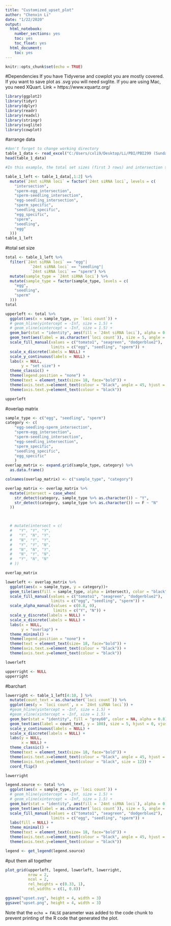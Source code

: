 ---
title: "Customized_upset_plot"
author: "Chenxin Li"
date: "1/22/2020"
output: 
  html_notebook:
    number_sections: yes
    toc: yes
    toc_float: yes
  html_document:
    toc: yes
---

```{r setup, include=FALSE}
knitr::opts_chunk$set(echo = TRUE)
```

#Dependencies 
If you have Tidyverse and cowplot you are mostly covered. If you want to save plot as .svg you will need svglite. If you are using Mac, you need XQuart. Link = https://www.xquartz.org/ 
```{r}
library(ggplot2)
library(tidyr)
library(dplyr)
library(readr)
library(readxl)
library(stringr)
library(svglite)  
library(cowplot)
```

#arrange data
```{r}
#don't forget to change working directory 
table_1_data <- read_excel("C:/Users/cxli9/Desktop/Li/PBI/PBI299 (Sundar Lab)/smRNA project/CLVS_smRNA_revision/table_1_data.xlsx")
head(table_1_data)                                                 

#In this example, the total set sizes (first 3 rows) and intersection sizes (the rest of the rows) are already given. 
```


```{r}
table_1_left <- table_1_data[,1:2] %>% 
  mutate(`24nt siRNA loci` = factor(`24nt siRNA loci`, levels = c(
    "intersection", 
    "sperm-egg_intersection",
    "sperm-seedling_intersection",
    "egg-seedling_intersection",
    "sperm_specific",
    "seedling_specific",
    "egg_specific",
    "sperm",
    "seedling",
    "egg"
  ))) 
table_1_left
```
#total set size
```{r}
total <- table_1_left %>% 
  filter(`24nt siRNA loci` == "egg"|
           `24nt siRNA loci` == "seedling"|
           `24nt siRNA loci` == "sperm") %>% 
  mutate(sample_type = `24nt siRNA loci`) %>% 
  mutate(sample_type = factor(sample_type, levels = c(
    "egg", 
    "seedling",
    "sperm"
  )))
total
```
```{r}
upperleft <- total %>% 
  ggplot(aes(x = sample_type, y= `loci count`)) +
  # geom_hline(yintercept = -Inf, size = 1.5) +
  # geom_vline(xintercept = -Inf, size = 1.5) +
  geom_bar(stat = "identity", aes(fill = `24nt siRNA loci`), alpha = 0.8) +
  geom_text(aes(label = as.character(`loci count`)), size = 5, angle = 90, hjust = 0, y = 10000) +
  scale_fill_manual(values = c("tomato1", "seagreen", "dodgerblue2"),
                    limits = c("egg", "seedling", "sperm")) +
  scale_x_discrete(labels = NULL) +
  scale_y_continuous(labels = NULL) +
  labs(x = NULL,
       y = "set size") +
  theme_classic() +
  theme(legend.position = "none") +
  theme(text = element_text(size= 18, face="bold")) +
  theme(axis.text.x=element_text(colour = "black", angle = 45, hjust = 1)) +
  theme(axis.text.y=element_text(colour = "black")) 

upperleft
```

#overlap matrix
```{r}
sample_type <- c("egg", "seedling", "sperm")
category <- c(
    "egg-seedling-sperm_intersection", 
    "sperm-egg_intersection",
    "sperm-seedling_intersection",
    "egg-seedling_intersection",
    "sperm_specific",
    "seedling_specific",
    "egg_specific"
    )
overlap_matrix <- expand.grid(sample_type, category) %>% 
  as.data.frame() 

colnames(overlap_matrix) <- c("sample_type", "category")

overlap_matrix <- overlap_matrix %>% 
  mutate(intersect = case_when(
    str_detect(category, sample_type %>% as.character()) ~ "Y",
    str_detect(category, sample_type %>% as.character()) == F ~ "N"
  ))

 

  # mutate(intersect = c(
  #   "Y", "Y", "Y",
  #   "Y", "N", "Y",
  #   "N", "Y", "Y",
  #   "Y", "Y", "N",
  #   "N", "N", "Y",
  #   "N", "Y", "N",
  #   "Y", "N", "N"
  # ))

overlap_matrix
```
```{r}
lowerleft <- overlap_matrix %>% 
  ggplot(aes(x = sample_type, y = category))+
  geom_tile(aes(fill = sample_type, alpha = intersect), color = "black", size = 1.5) +
  scale_fill_manual(values = c("tomato1", "seagreen", "dodgerblue2"),
                    limits = c("egg", "seedling", "sperm")) +
  scale_alpha_manual(values = c(0.8, 0),
                     limits = c("Y", "N")) +
  scale_y_discrete(labels = NULL) +
  scale_x_discrete(labels = NULL) +
  labs(x = NULL,
       y = "overlap") +
  theme_minimal() +
  theme(legend.position = "none") +
  theme(text = element_text(size= 18, face="bold")) +
  theme(axis.text.x=element_text(colour = "black")) +
  theme(axis.text.y=element_text(colour = "black")) 

lowerleft
```
```{r}
upperright <- NULL
upperright
```

#barchart 
```{r}
lowerright <- table_1_left[4:10, ] %>% 
  mutate(count_text = as.character(`loci count`)) %>% 
  ggplot(aes(y = `loci count`, x = `24nt siRNA loci`)) +
  #geom_hline(yintercept = -Inf, size = 1.5) +
  #geom_vline(xintercept = -Inf, size = 1.5) +
  geom_bar(stat = "identity", fill = "grey60", color = NA, alpha = 0.8) +
  geom_text(aes(label = count_text, y = 100), size = 5, hjust = 0, vjust = 0.5) +
  scale_y_continuous(labels = NULL) +
  scale_x_discrete(labels = NULL) +
  labs(y = NULL,
       x = NULL) +
  theme_classic() +
  theme(text = element_text(size= 18, face="bold")) +
  theme(axis.text.x=element_text(colour = "black", angle = 45, hjust = 1)) +
  theme(axis.text.y=element_text(colour = "black", size = 12)) +
  coord_flip()

lowerright
```
```{r}
legend.source <- total %>% 
  ggplot(aes(x = sample_type, y= `loci count`)) +
  # geom_hline(yintercept = -Inf, size = 1.5) +
  # geom_vline(xintercept = -Inf, size = 1.5) +
  geom_bar(stat = "identity", aes(fill = `24nt siRNA loci`), alpha = 0.8) +
  geom_text(aes(label = as.character(`loci count`)), size = 5, angle = 90, hjust = 0, y = 10000) +
  scale_fill_manual(values = c("tomato1", "seagreen", "dodgerblue2"),
                    limits = c("egg", "seedling", "sperm")) +
  labs(fill = NULL) +
  theme_minimal() +
  theme(text = element_text(size= 18, face="bold")) +
  theme(axis.text.x=element_text(colour = "black", angle = 45, hjust = 1)) +
  theme(axis.text.y=element_text(colour = "black"))

legend <- get_legend(legend.source)
```

#put them all together
```{r}
plot_grid(upperleft, legend, lowerleft, lowerright, 
          nrow = 2, 
          ncol = 2,
          rel_heights = c(0.33, 1),
          rel_widths = c(1, 0.8))

ggsave("upset.svg", height = 4, width = 3)
ggsave("upset.png", height = 4, width = 3)
```

Note that the `echo = FALSE` parameter was added to the code chunk to prevent printing of the R code that generated the plot.
